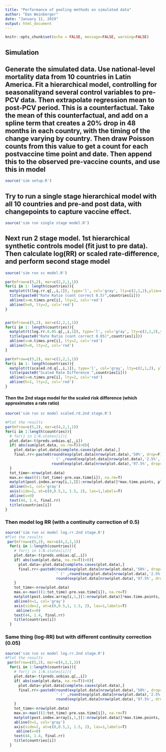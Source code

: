 ```yaml
---
title: "Performance of pooling methods on simulated data"
author: "Dan Weinberger"
date: "January 11, 2019"
output: html_document
---
```


```r
knitr::opts_chunk$set(echo = FALSE, message=FALSE, warning=FALSE)
```

## Simulation

## Generate the simulated data. Use national-level mortality data from 10 countries in Latin America. Fit a hierarchical model, controlling for seasonalityand several control variables to pre-PCV data. Then extrapolate regression mean to post-PCV period. This is a counterfactual. Take the mean of this counterfactual, and add on a spline term that creates a 20% drop in 48 months in each country, with the timing of the change varying by country. Then draw Poisson counts from this value to get a count for each postvaccine time point and date. Then append this to the observed pre-vaccine counts, and use this in model 

```r
source('sim setup.R')
```


## Try to run a single stage hierarchical model with all 10 countries and pre-and post data, with changepoints to capture vaccine effect.

```r
source('sim run single stage model.R')
```


## Next run 2 stage model. 1st hierarchical synthetic controls model (fit just to pre data). Then calculate log(RR) or scaled rate-difference, and perform second stage model

```r
source('sim run sc model.R')

par(mfrow=c(5,2), mar=c(2,2,1,1))
for(i in 1: length(countries)){
  matplot(t(log.rr.q[,,i,1]), type='l', col='gray', lty=c(2,1,2),ylim=c(-1.0,1.5), bty='l')
  title(paste0("Rate Ratio (cont correct 0.5)",countries[i]))
  abline(v=n.times.pre[i], lty=2, col='red')
  abline(h=0, lty=2, col='red')
}


par(mfrow=c(5,2), mar=c(2,2,1,1))
for(i in 1: length(countries)){
  matplot(t(log.rr.0.05.q[,,i,1]), type='l', col='gray', lty=c(2,1,2),ylim=c(-1.0,1.5), bty='l')
  title(paste0("Rate Ratio (cont correct 0.05)",countries[i]))
  abline(v=n.times.pre[i], lty=2, col='red')
  abline(h=0, lty=2, col='red')
}

par(mfrow=c(5,2), mar=c(2,2,1,1))
for(i in 1: length(countries)){
  matplot(t(scaled.rd.q[,,i,1]), type='l', col='gray', lty=c(2,1,2), ylim=c(-1,3) ,bty='l')
  title(paste0("Scaled Rate Difference ",countries[i]))
  abline(v=n.times.pre[i], lty=2, col='red')
  abline(h=1, lty=2, col='red')
}

```

#### Then the 2nd stage model for the scaled risk difference (which approximates a rate ratio)
```r
source('sim run sc model scaled.rd.2nd stage.R')

#Plot the results
par(mfrow=c(5,2), mar=c(4,2,1,1))
for(i in 1:length(countries)){
  # for(j in 1:N.states[i]){
  plot.data<-t(preds.unbias.q[,,i])
  if( abs(sum(plot.data, na.rm=T))>0){
    plot.data<-plot.data[complete.cases(plot.data),]
    final.rr<-paste0(round(exp(plot.data[nrow(plot.data),'50%', drop=F]),2),
                     ' (' ,round(exp(plot.data[nrow(plot.data),'2.5%', drop=F]),2),',',
                     round(exp(plot.data[nrow(plot.data),'97.5%', drop=F]),2),")")
  }
  tot_time<-nrow(plot.data)
  max.x<-max(((1:tot_time)-pre.vax.time[i]), na.rm=T)
  matplot(post.index.array[i,1,][1:nrow(plot.data)]*max.time.points, plot.data+1,type='l',yaxt='n', xlim=c(0, 48), xlab='months post-PCV introduction', ylim=c(-0.2,1.5), col='black', lty=c(2,1,2), bty='l')
  abline(h=1, col='gray')
  axis(side=2, at=c(0,0.5,1, 1.5, 2), las=1,labels=T)
  abline(v=0)
  text(44, 1.4, final.rr)
  title(countries[i])
}
```

### Then model log RR (with a continuity correction of 0.5)
```r
source('sim run sc model log.rr.2nd stage.R')
#Plot the results
 par(mfrow=c(5,2), mar=c(4,2,1,1))
  for(i in 1:length(countries)){
    # for(j in 1:N.states[i]){
    plot.data<-t(preds.unbias.q[,,i])
    if( abs(sum(plot.data, na.rm=T))>0){
      plot.data<-plot.data[complete.cases(plot.data),]
      final.rr<-paste0(round(exp(plot.data[nrow(plot.data),'50%', drop=F]),2),
                       ' (' ,round(exp(plot.data[nrow(plot.data),'2.5%', drop=F]),2),',',
                       round(exp(plot.data[nrow(plot.data),'97.5%', drop=F]),2),")")
    }
    tot_time<-nrow(plot.data)
    max.x<-max(((1:tot_time)-pre.vax.time[i]), na.rm=T)
    matplot(post.index.array[i,1,][1:nrow(plot.data)]*max.time.points, plot.data+1,type='l',yaxt='n', xlim=c(0, 48), xlab='months post-PCV introduction', ylim=c(-0.2,1.5), col='black', lty=c(2,1,2), bty='l')
    abline(h=1, col='gray')
    axis(side=2, at=c(0,0.5,1, 1.5, 2), las=1,labels=T)
     abline(v=0)
    text(44, 1.4, final.rr)
    title(countries[i])
  }
```

### Same thing (log-RR) but with different continuity correction (0.05)
```r
source('sim run sc model log.rr.2nd stage.R')
#Plot the results
 par(mfrow=c(5,2), mar=c(4,2,1,1))
  for(i in 1:length(countries)){
    # for(j in 1:N.states[i]){
    plot.data<-t(preds.unbias.q[,,i])
    if( abs(sum(plot.data, na.rm=T))>0){
      plot.data<-plot.data[complete.cases(plot.data),]
      final.rr<-paste0(round(exp(plot.data[nrow(plot.data),'50%', drop=F]),2),
                       ' (' ,round(exp(plot.data[nrow(plot.data),'2.5%', drop=F]),2),',',
                       round(exp(plot.data[nrow(plot.data),'97.5%', drop=F]),2),")")
    }
    tot_time<-nrow(plot.data)
    max.x<-max(((1:tot_time)-pre.vax.time[i]), na.rm=T)
    matplot(post.index.array[i,1,][1:nrow(plot.data)]*max.time.points, plot.data+1,type='l',yaxt='n', xlim=c(0, 48), xlab='months post-PCV introduction', ylim=c(-0.2,1.5), col='black', lty=c(2,1,2), bty='l')
    abline(h=1, col='gray')
    axis(side=2, at=c(0,0.5,1, 1.5, 2), las=1,labels=T)
     abline(v=0)
    text(44, 1.4, final.rr)
    title(countries[i])
  }
```